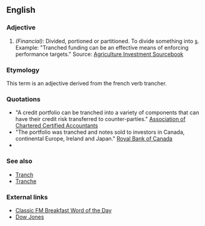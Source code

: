 ==English==

===Adjective===

#''(Financial)'': Divided, portioned or partitioned. To divide something into [[tranche|s]]. Example: "Tranched funding can be an effective means of enforcing performance targets." Source: [http://www-esd.worldbank.org/ais/index.cfm?Page=mdisp&m=7&p=0 Agriculture Investment Sourcebook]


===Etymology===

This term is an adjective derived from the french verb trancher.

===Quotations===

* "A credit portfolio can be tranched into a variety of components that can have their credit risk transferred to counter-parties." [http://www.acca.co.uk/publications/fsr/55/22270?session=fffffffeffffffffc28288ca40246a0c087b8c9b7716b11bf2cdeacd9c8d23b2 Association of Chartered Certified Accountants]
* "The portfolio was tranched and notes sold to investors in Canada, continental Europe, Ireland and Japan." [http://www.rbccm.com/0,,cid-16541_,00.html Royal Bank of Canada]
* 

===See also===

* [[Tranch]]
* [[Tranche]]


===External links===

* [http://www.abc.net.au/classic/breakfast/stories/s894477.htm Classic FM Breakfast Word of the Day]
* [http://www.dowjones.com/Pressroom/PressReleases/Other/US/2003/1104_US_DowJonesIndexes_733.htm Dow Jones]